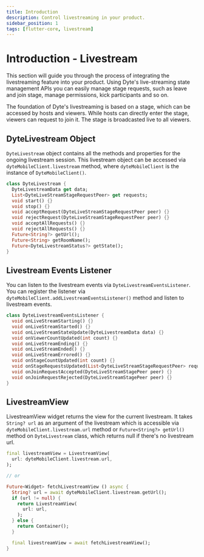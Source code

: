 ```yaml
---
title: Introduction
description: Control livestreaming in your product.
sidebar_position: 1
tags: [flutter-core, livestream]
---
```


# Introduction - Livestream

This section will guide you through the process of integrating the livestreaming feature into your product. Using Dyte's live-streaming state management APIs you can easily manage stage requests, such as leave and join stage, manage permissions, kick participants and so on.

The foundation of Dyte's livestreaming is based on a stage, which can be accessed by hosts and viewers. While hosts can directly enter the stage, viewers can request to join it. The stage is broadcasted live to all viewers.

## DyteLivestream Object

`DyteLivestream` object contains all the methods and properties for the ongoing livestream session. This livestream object can be accessed via `dyteMobileClient.livestream` method, where `dyteMobileClient` is the instance of `DyteMobileClient()`.

```dart
class DyteLivestream {
  DyteLivestreamData get data;
  List<DyteLiveStreamStageRequestPeer> get requests;
  void start() {}
  void stop() {}
  void acceptRequest(DyteLiveStreamStageRequestPeer peer) {}
  void rejectRequest(DyteLiveStreamStageRequestPeer peer) {}
  void acceptAllRequests() {}
  void rejectAllRequests() {}
  Future<String?> getUrl();
  Future<String> getRoomName();
  Future<DyteLivestreamStatus?> getState();
}

```

## Livestream Events Listener

You can listen to the livestream events via `DyteLivestreamEventsListener`. You can register the listener via `dyteMobileClient.addLivestreamEventsListener()` method and listen to livestream events.

```dart
class DyteLivestreamEventsListener {
  void onLiveStreamStarting() {}
  void onLiveStreamStarted() {}
  void onLiveStreamStateUpdate(DyteLivestreamData data) {}
  void onViewerCountUpdated(int count) {}
  void onLiveStreamEnding() {}
  void onLiveStreamEnded() {}
  void onLiveStreamErrored() {}
  void onStageCountUpdated(int count) {}
  void onStageRequestsUpdated(List<DyteLiveStreamStageRequestPeer> requests) {}
  void onJoinRequestAccepted(DyteLiveStreamStagePeer peer) {}
  void onJoinRequestRejected(DyteLiveStreamStagePeer peer) {}
}
```

## LivestreamView

LivestreamView widget returns the view for the current livestream. It takes `String? url` as an argument of the livestream which is accessible via `dyteMobileClient.livestream.url` method or `Future<String?> getUrl()` method on `DyteLivestream` class, which returns null if there's no livestream url.

```dart
final livestreamView = LivestreamView(
  url: dyteMobileClient.livestream.url,
);

// or

Future<Widget> fetchLivestreamView () async {
  String? url = await dyteMobileClient.livestream.getUrl();
  if (url != null) {
    return LivestreamView(
      url: url,
    );
  } else {
    return Container();
  }

  final livestreamView = await fetchLivestreamView();
}
```
